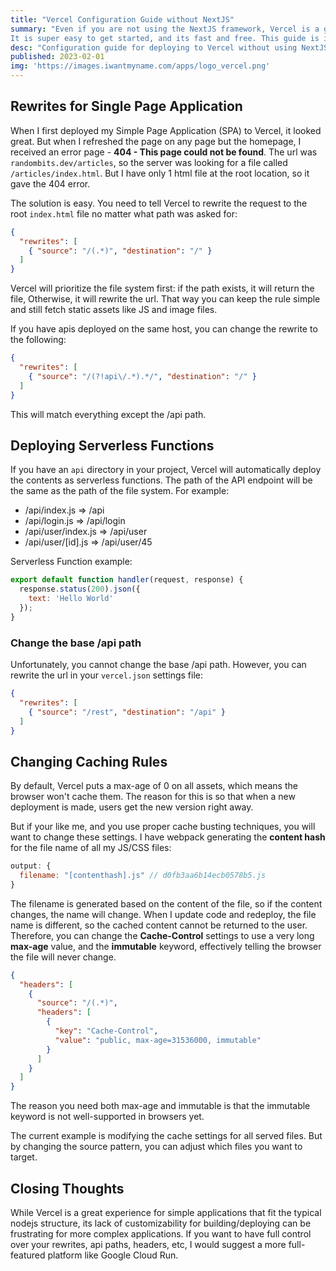 ```yaml
---
title: "Vercel Configuration Guide without NextJS"
summary: "Even if you are not using the NextJS framework, Vercel is a great option for running your static or nodejs applications.
It is super easy to get started, and its fast and free. This guide is intended to show you some common configuration settings for your production application."
desc: "Configuration guide for deploying to Vercel without using NextJS. Rewrites for SPAs, Serverless Functions, and Caching."
published: 2023-02-01
img: 'https://images.iwantmyname.com/apps/logo_vercel.png'
---
```


## Rewrites for Single Page Application

When I first deployed my Simple Page Application (SPA) to Vercel, it looked great.
But when I refreshed the page on any page but the homepage, I received an error page - **404 - This page could not be found**.
The url was `randombits.dev/articles`, so the server was looking for a file called `/articles/index.html`.
But I have only 1 html file at the root location, so it gave the 404 error.

The solution is easy. You need to tell Vercel to rewrite the request to the root `index.html` file no matter what path was asked for:

```json
{
  "rewrites": [
    { "source": "/(.*)", "destination": "/" }
  ]
}
```

Vercel will prioritize the file system first: if the path exists, it will return the file,
Otherwise, it will rewrite the url.
That way you can keep the rule simple and still fetch static assets like JS and image files.

If you have apis deployed on the same host, you can change the rewrite to the following:

```json
{
  "rewrites": [
    { "source": "/(?!api\/.*).*/", "destination": "/" }
  ]
}
```

This will match everything except the /api path.

## Deploying Serverless Functions
If you have an `api` directory in your project, Vercel will automatically deploy the contents as serverless functions.
The path of the API endpoint will be the same as the path of the file system. For example:
* /api/index.js => /api
* /api/login.js => /api/login
* /api/user/index.js => /api/user
* /api/user/[id].js => /api/user/45

Serverless Function example:

```javascript
export default function handler(request, response) {
  response.status(200).json({
    text: 'Hello World'
  });
}
```

### Change the base /api path

Unfortunately, you cannot change the base /api path.
However, you can rewrite the url in your `vercel.json` settings file:

```json
{
  "rewrites": [
    { "source": "/rest", "destination": "/api" }
  ]
}
```

## Changing Caching Rules

By default, Vercel puts a max-age of 0 on all assets, which means the browser won't cache them.
The reason for this is so that when a new deployment is made, users get the new version right away.

But if your like me, and you use proper cache busting techniques, you will want to change these settings.
I have webpack generating the **content hash** for the file name of all my JS/CSS files:

```javascript
output: {
  filename: "[contenthash].js" // d0fb3aa6b14ecb0578b5.js
}
```

The filename is generated based on the content of the file, so if the content changes, the name will change.
When I update code and redeploy, the file name is different, so the cached content cannot be returned to the user.
Therefore, you can change the **Cache-Control** settings to use a very long **max-age** value, and the **immutable** keyword, effectively telling the browser the file will never change.

```json
{
  "headers": [
    {
      "source": "/(.*)",
      "headers": [
        {
          "key": "Cache-Control",
          "value": "public, max-age=31536000, immutable"
        }
      ]
    }
  ]
}
```
The reason you need both max-age and immutable is that the immutable keyword is not well-supported in browsers yet.

The current example is modifying the cache settings for all served files.
But by changing the source pattern, you can adjust which files you want to target.

## Closing Thoughts

While Vercel is a great experience for simple applications that fit the typical nodejs structure,
its lack of customizability for building/deploying can be frustrating for more complex applications.
If you want to have full control over your rewrites, api paths, headers, etc, I would suggest a more full-featured
platform like Google Cloud Run.
